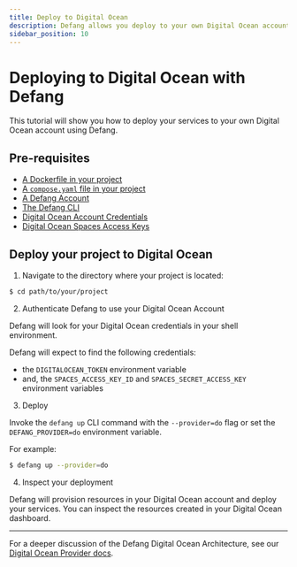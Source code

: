 ```yaml
---
title: Deploy to Digital Ocean
description: Defang allows you deploy to your own Digital Ocean account.
sidebar_position: 10
---
```


# Deploying to Digital Ocean with Defang

This tutorial will show you how to deploy your services to your own Digital Ocean account using Defang.

## Pre-requisites
* [A Dockerfile in your project](https://docs.docker.com/get-started/docker-concepts/building-images/writing-a-dockerfile/)
* [A `compose.yaml` file in your project](https://docs.docker.com/compose/gettingstarted/)
* [A Defang Account](/docs/getting-started/authenticating)
* [The Defang CLI](/docs/getting-started/installing)
* [Digital Ocean Account Credentials](/docs/providers/digitalocean#getting-started)
* [Digital Ocean Spaces Access Keys](/docs/providers/digitalocean#getting-started)

## Deploy your project to Digital Ocean

1. Navigate to the directory where your project is located:
```bash
$ cd path/to/your/project
```

2. Authenticate Defang to use your Digital Ocean Account

Defang will look for your Digital Ocean credentials in your shell environment.

Defang will expect to find the following credentials:
* the `DIGITALOCEAN_TOKEN` environment variable
* and, the `SPACES_ACCESS_KEY_ID` and `SPACES_SECRET_ACCESS_KEY` environment variables

3. Deploy

Invoke the `defang up` CLI command with the `--provider=do` flag or set the `DEFANG_PROVIDER=do` environment variable.

For example:

```bash
$ defang up --provider=do
```

4. Inspect your deployment

Defang will provision resources in your Digital Ocean account and deploy your services. You can inspect the resources created in your Digital Ocean dashboard.

***

For a deeper discussion of the Defang Digital Ocean Architecture, see our [Digital Ocean Provider docs](/docs/providers/digitalocean).

